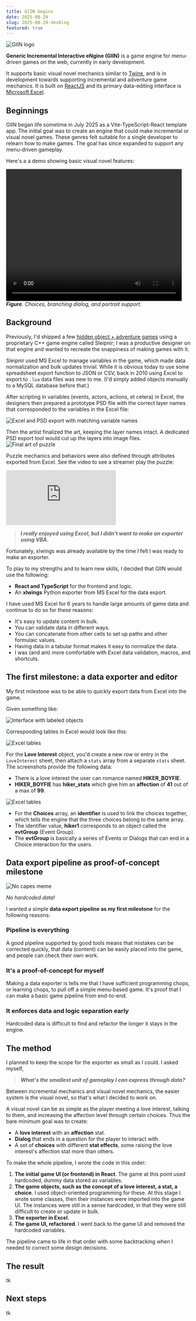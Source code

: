 ```yaml
---
title: GIIN begins
date: 2025-08-29
slug: 2025-08-29-devblog
featured: true
---
```


<Image src={giinLogo} alt='GIIN logo' />

**Generic Incremental Interactive eNgine (GIIN)** is a game engine for menu-driven games on the web, currently in early development.

It supports basic visual novel mechanics similar to [Twine](www.twinery.org), and is in development towards supporting incremental and adventure game mechanics. It is built on [ReactJS](https://react.dev/) and its primary data-editing interface is [Microsoft Excel](https://en.wikipedia.org/wiki/Microsoft_Excel).

## Beginnings

GIIN began life sometime in July 2025 as a Vite-TypeScript-React template app. The initial goal was to create an engine that could make incremental or visual novel games. These genres felt suitable for a single developer to relearn how to make games. The goal has since expanded to support any menu-driven gameplay.

Here's a a demo showing basic visual novel features:

<video width="480" height="360" controls><source src={demoLog1} type="video/mp4" /></video>
_**Figure**. Choices, branching dialog, and portrait support._

## Background

Previously, I'd shipped a few [hidden object + adventure games](https://store.steampowered.com/app/466030/Otherworld_Spring_of_Shadows_Collectors_Edition/) using a proprietary C++ game engine called Sleipnir; I was a productive designer on that engine and wanted to recreate the snappiness of making games with it.
 
Sleipnir used MS Excel to manage variables in the game, which made data normalization and bulk updates trivial. While it is obvious today to use some spreadsheet export function to JSON or CSV, back in 2010 using Excel to export to `.lua` data files was new to me. (I'd simply added objects manually to a MySQL database before that.)

After scripting in variables (events, actors, actions, et cetera) in Excel, the designers then prepared a prototype PSD file with the correct layer names that corresponded to the variables in the Excel file:

<Image src={excelToPsd} alt='Excel and PSD export with matching variable names' />

Then the artist finalized the art, keeping the layer names intact. A dedicated PSD export tool would cut up the layers into image files.
<Image src={sq007b} alt='Final art of puzzle' />

Puzzle mechanics and behaviors were also defined through attributes exported from Excel. See the video to see a streamer play the puzzle:

<iframe
src="https://www.youtube.com/embed/vClmDekSGso?start=761"
frameborder="0"  
allowfullscreen></iframe>

<br />

> _**I really enjoyed using Excel, but I didn't want to make an exporter using VBA.**_

Fortunately, xlwings was already available by the time I felt I was ready to make an exporter.

To play to my strengths and to learn new skills, I decided that GIIN would use the following:

- **React and TypeScript** for the frontend and logic.
- An **xlwings** Python exporter from MS Excel for the data export.

I have used MS Excel for 6 years to handle large amounts of game data and continue to do so for these reasons:

- It's easy to update content in bulk.
- You can validate data in different ways.
- You can concatenate from other cells to set up paths and other formulaic values. 
- Having data in a tabular format makes it easy to normalize the data.
- I was (and am) more comfortable with Excel data validation, macros, and shortcuts.

## The first milestone: a data exporter and editor

My first milestone was to be able to quickly export data from Excel into the game.

Given something like:

<Image src={dv001InterfaceObject} alt='Interface with labeled objects' />

Corresponding tables in Excel would look like this:

<Image src={dv001LoveInterest} alt='Excel tables' />

For the **Love Interest** object, you'd create a new row or entry in the `LoveInterest` sheet, then attach a `stats` array from a separate `stats` sheet. The screenshots provide the following data:

- There is a love interest the user can romance named **HIKER_BOYFIE**.
- **HIKER_BOYFIE** has **hiker_stats** which give him an **affection** of **41** out of a max of **99**.

<Image src={dv001Choices} alt='Excel tables' />

- For the **Choices** array, an **identifier** is used to link the choices together, which tells the engine that the three choices belong to the same array.
- The identifier value, **hiker1** corresponds to an object called the **evtGroup** (Event Group).
- The **evtGroup** is basically a series of Events or Dialogs that can end in a Choice interaction for the users.

## Data export pipeline as proof-of-concept milestone

![No capes meme](/public/memes/no-capes.gif)

_No hardcoded data!_

I wanted a simple **data export pipeline as my first milestone** for the following reasons:

### Pipeline is everything

A good pipeline supported by good tools means that mistakes can be corrected quickly, that data (content) can be easily placed into the game, and people can check their own work.

### It's a proof-of-concept for myself

Making a data exporter is tells me that I have sufficient programming chops, or learning chops, to pull off a simple menu-based game. It's proof that I can make a basic game pipeline from end-to-end.

### It enforces data and logic separation early

Hardcoded data is difficult to find and refactor the longer it stays in the engine.

## The method

I planned to keep the scope for the exporter as small as I could. I asked myself, 

> _**What's the smallest unit of gameplay I can express through data?**_ 

Between incremental mechanics and visual novel mechanics, the easier system is the visual novel, so that's what I decided to work on.

A visual novel can be as simple as the player meeting a love interest, talking to them, and increasing the affection level through certain choices. Thus the bare minimum goal was to create:

- A **love interest** with an **affection** stat.
- **Dialog** that ends in a question for the player to interact with.
- A set of **choices** with different **stat effects**, some raising the love interest's affection stat more than others.

To make the whole pipeline, I wrote the code in this order:

1. **The initial game UI (or frontend) in React**. The game at this point used hardcoded, dummy data stored as variables.
2. **The game objects, such as the concept of a love interest, a stat, a choice**. I used object-oriented programming for these. At this stage I wrote some classes, then their instances were imported into the game UI. The instances were still in a sense hardcoded, in that they were still difficult to create or update in bulk.
3. **The exporter in Excel**. 
4. **The game UI, refactored**. I went back to the game UI and removed the hardcoded variables.

The pipeline came to life in that order with some backtracking when I needed to correct some design decisions.

## The result

tk

## Next steps

tk
